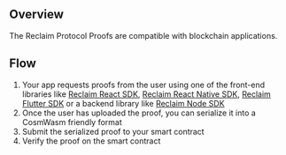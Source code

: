 
## Overview

The Reclaim Protocol Proofs are compatible with blockchain applications.

## Flow
1. Your app requests proofs from the user using one of the front-end libraries like [Reclaim React SDK](/js/frontend-example), [Reclaim React Native SDK](/react-native), [Reclaim Flutter SDK](/flutter) or a backend library like [Reclaim Node SDK](/js/backend-example)
2. Once the user has uploaded the proof, you can serialize it into a CosmWasm friendly format
3. Submit the serialized proof to your smart contract
4. Verify the proof on the smart contract

